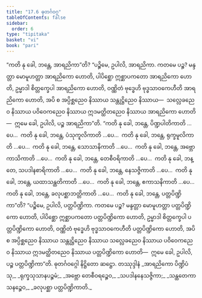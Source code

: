 ```yaml
---
title: "17.6 ဓုတင်္ဂဝဂ္ဂ"
tableOfContents: false
sidebar:
  order: 6
type: "tipitaka"
basket: "vi"
book: "pari"
---
```



<DynamicBreadcrumb />

<Division number="443" book="pari" e="ch" v="5" p="335">

<Paragraph number="2064" book="pari">
“ကတိ နု ခေါ, ဘန္တေ, အာရညိကာ”တိ? “ပဉ္စိမေ, ဥပါလိ, အာရညိကာ. ကတမေ ပဉ္စ? မန္ဒတ္တာ မောမူဟတ္တာ အာရညိကော ဟောတိ, ပါပိစ္ဆော ဣစ္ဆာပကတော အာရညိကော ဟောတိ, ဥမ္မာဒါ စိတ္တက္ခေပါ အာရညိကော ဟောတိ, ဝဏ္ဏိတံ ဗုဒ္ဓေဟိ ဗုဒ္ဓသာဝကေဟီတိ အာရညိကော ဟောတိ, အပိ စ အပ္ပိစ္ဆညေဝ နိဿာယ သန္တုဋ္ဌိညေဝ နိဿာယ—  သလ္လေခညေဝ နိဿာယ ပဝိဝေကညေဝ နိဿာယ ဣဒမတ္ထိတညေဝ နိဿာယ အာရညိကော ဟောတိ—  ဣမေ ခေါ, ဥပါလိ, ပဉ္စ အာရညိကာ”တိ.
</Paragraph>

<Paragraph number="2065" book="pari">
“ကတိ နု ခေါ, ဘန္တေ, ပိဏ္ဍပါတိကာတိ …ပေ…  ကတိ နု ခေါ, ဘန္တေ, ပံသုကူလိကာတိ …ပေ…  ကတိ နု ခေါ, ဘန္တေ, ရုက္ခမူလိကာတိ …ပေ…  ကတိ နု ခေါ, ဘန္တေ, သောသာနိကာတိ …ပေ…  ကတိ နု ခေါ, ဘန္တေ, အဗ္ဘောကာသိကာတိ …ပေ…  ကတိ နု ခေါ, ဘန္တေ, တေစီဝရိကာတိ …ပေ…  ကတိ နု ခေါ, ဘန္တေ, သပဒါနစာရိကာတိ …ပေ…  ကတိ နု ခေါ, ဘန္တေ, နေသဇ္ဇိကာတိ …ပေ…  ကတိ နု ခေါ, ဘန္တေ, ယထာသန္ထတိကာတိ …ပေ…  ကတိ နု ခေါ, ဘန္တေ, ဧကာသနိကာတိ …ပေ…  ကတိ နု ခေါ, ဘန္တေ, ခလုပစ္ဆာဘတ္တိကာတိ …ပေ…  ကတိ နု ခေါ, ဘန္တေ, ပတ္တပိဏ္ဍိကာ”တိ? “ပဉ္စိမေ, ဥပါလိ, ပတ္တပိဏ္ဍိကာ. ကတမေ ပဉ္စ? မန္ဒတ္တာ မောမူဟတ္တာ ပတ္တပိဏ္ဍိကော ဟောတိ, ပါပိစ္ဆော ဣစ္ဆာပကတော ပတ္တပိဏ္ဍိကော ဟောတိ, ဥမ္မာဒါ စိတ္တက္ခေပါ ပတ္တပိဏ္ဍိကော ဟောတိ, ဝဏ္ဏိတံ ဗုဒ္ဓေဟိ ဗုဒ္ဓသာဝကေဟီတိ ပတ္တပိဏ္ဍိကော ဟောတိ, အပိ စ အပ္ပိစ္ဆညေဝ နိဿာယ သန္တုဋ္ဌိညေဝ နိဿာယ သလ္လေခညေဝ နိဿာယ ပဝိဝေကညေဝ နိဿာယ ဣဒမတ္ထိတညေဝ နိဿာယ ပတ္တပိဏ္ဍိကော ဟောတိ—  ဣမေ ခေါ, ဥပါလိ, ပဉ္စ ပတ္တပိဏ္ဍိကာ”တိ.

</Paragraph>
</Division>

<Paragraph number="2066" type="center" book="pari">
ဓုတင်္ဂဝဂ္ဂေါ နိဋ္ဌိတော ဆဋ္ဌော.



</Paragraph>

<Paragraph number="2067" type="center" book="pari">
တဿုဒ္ဒါနံ


</Paragraph>

<Paragraph number="2068" type="verses" book="pari">
_အာရညိကော ပိဏ္ဍိပံသု,_  
_ရုက္ခသုသာနပဉ္စမံ;_  
_အဗ္ဘော တေစီဝရဉ္စေဝ,_  
_သပဒါနနေသဇ္ဇိကာ;_  
_သန္ထတေကာသနဉ္စေဝ,_  
_ခလုပစ္ဆာ ပတ္တပိဏ္ဍိကာတိ._
</Paragraph>